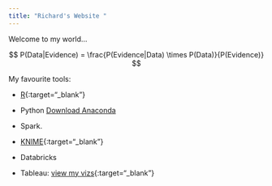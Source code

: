```yaml
---
title: "Richard's Website "
---
```


Welcome to my world...



$$ P(Data|Evidence) =  \frac{P(Evidence|Data) \times P(Data)}{P(Evidence)} $$





My favourite tools:

-  [R](https://www.r-project.org/){:target="_blank"}

-  Python [Download Anaconda](https://www.anaconda.com/download/){target="_blank"}

-  Spark. 

-  [KNIME](https://www.knime.com/){:target="_blank"}

-  Databricks

-  Tableau: [view my vizs](https://public.tableau.com/profile/richard.wanjohi#!/){:target="_blank"}

